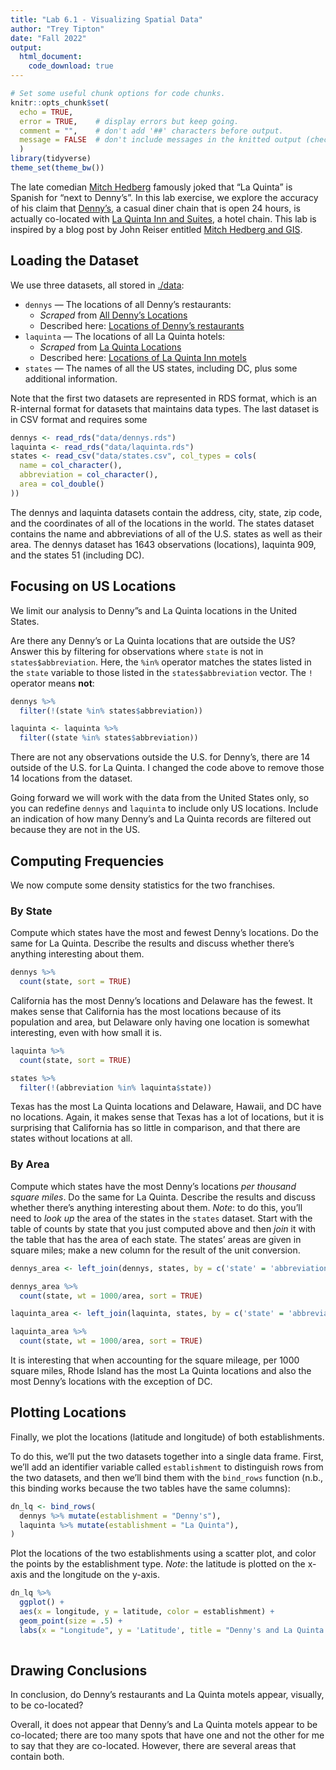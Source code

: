 ```yaml
---
title: "Lab 6.1 - Visualizing Spatial Data"
author: "Trey Tipton"
date: "Fall 2022"
output:
  html_document:
    code_download: true
---
```


```r
# Set some useful chunk options for code chunks.
knitr::opts_chunk$set(
  echo = TRUE,
  error = TRUE,    # display errors but keep going.
  comment = "",    # don't add '##' characters before output.
  message = FALSE  # don't include messages in the knitted output (check them in RStudio)
  )
library(tidyverse)
theme_set(theme_bw())
```

The late comedian [Mitch Hedberg](https://en.wikipedia.org/wiki/Mitch_Hedberg) famously joked that "La Quinta" is Spanish for "next to Denny's". In this lab exercise, we explore the accuracy of his claim that [Denny's](https://www.dennys.com/), a casual diner chain that is open 24 hours, is actually co-located with [La Quinta Inn and Suites](http://www.lq.com/), a hotel chain. This lab is inspired by a blog post by John Reiser entitled [Mitch Hedberg and GIS](http://njgeo.org/2014/01/30/mitch-hedberg-and-gis/).

## Loading the Dataset

We use three datasets, all stored in [./data](https://cs.calvin.edu/courses/info/601/06wrangling/lab/data/.):

- `dennys` --- The locations of all Denny's restaurants:
  - *Scraped* from [All Denny's Locations](https://locations.dennys.com/)
  - Described here: [Locations of Denny's restaurants](https://rstudio-education.github.io/dsbox/reference/dennys.html)
  
- `laquinta` --- The locations of all La Quinta hotels: 
  - *Scraped* from [La Quinta Locations](https://www.wyndhamhotels.com/laquinta/locations)
  - Described here: [Locations of La Quinta Inn motels](https://rstudio-education.github.io/dsbox/reference/laquinta.html)

- `states` --- The names of all the US states, including DC, plus some additional information.

Note that the first two datasets are represented in RDS format, which is an R-internal format for datasets that maintains data types. The last dataset is in CSV format and requires some 

```r
dennys <- read_rds("data/dennys.rds")
laquinta <- read_rds("data/laquinta.rds")
states <- read_csv("data/states.csv", col_types = cols(
  name = col_character(),
  abbreviation = col_character(),
  area = col_double()
))
```

The dennys and laquinta datasets contain the address, city, state, zip code, and the coordinates of all of the locations in the world. The states dataset contains the name and abbreviations of all of the U.S. states as well as their area. The dennys dataset has 1643 observations (locations), laquinta 909, and the states 51 (including DC).

## Focusing on US Locations

We limit our analysis to Denny"s and La Quinta locations in the United States.

Are there any Denny's or La Quinta locations that are outside the US? Answer this by filtering for observations where `state` is not in `states$abbreviation`. Here, the `%in%` operator matches the states listed in the `state` variable to those listed in the `states$abbreviation` vector. The `!` operator means **not**:

```r
dennys %>%
  filter(!(state %in% states$abbreviation))

laquinta <- laquinta %>%
  filter((state %in% states$abbreviation))
```

There are not any observations outside the U.S. for Denny's, there are 14 outside of the U.S. for La Quinta. I changed the code above to remove those 14 locations from the dataset.

Going forward we will work with the data from the United States only, so you can redefine `dennys` and `laquinta` to include only US locations. Include an indication of how many Denny's and La Quinta records are filtered out because they are not in the US.




## Computing Frequencies

We now compute some density statistics for the two franchises.

### By State

Compute which states have the most and fewest Denny's locations. Do the same for La Quinta. Describe the results and discuss whether there's anything interesting about them.

```r
dennys %>%
  count(state, sort = TRUE)
```


California has the most Denny's locations and Delaware has the fewest. It makes sense that California has the most locations because of its population and area, but Delaware only having one location is somewhat interesting, even with how small it is.

```r
laquinta %>%
  count(state, sort = TRUE)
```

```r
states %>%
  filter(!(abbreviation %in% laquinta$state))
```

Texas has the most La Quinta locations and Delaware, Hawaii, and DC have no locations. Again, it makes sense that Texas has a lot of locations, but it is surprising that California has so little in comparison, and that there are states without locations at all.

### By Area

Compute which states have the most Denny's locations *per thousand square miles*. Do the same for La Quinta. Describe the results and discuss whether there's anything interesting about them. *Note*: to do this, you'll need to *look up* the area of the states in the `states` dataset. Start with the table of counts by state that you just computed above and then *join* it with the table that has the area of each state. The states' areas are given in square miles; make a new column for the result of the unit conversion.

```r
dennys_area <- left_join(dennys, states, by = c('state' = 'abbreviation'))

dennys_area %>%
  count(state, wt = 1000/area, sort = TRUE)

```

```r
laquinta_area <- left_join(laquinta, states, by = c('state' = 'abbreviation'))

laquinta_area %>%
  count(state, wt = 1000/area, sort = TRUE)

```

It is interesting that when accounting for the square mileage, per 1000 square miles, Rhode Island has the most La Quinta locations and also the most Denny's locations with the exception of DC.

## Plotting Locations

Finally, we plot the locations (latitude and longitude) of both establishments.

To do this, we'll put the two datasets together into a single data frame.
First, we'll add an identifier variable called `establishment` to distinguish rows from the two datasets, and then we'll bind them with the `bind_rows` function (n.b., this binding works because the two tables have the same columns):

```r
dn_lq <- bind_rows(
  dennys %>% mutate(establishment = "Denny's"), 
  laquinta %>% mutate(establishment = "La Quinta"), 
)
```

Plot the locations of the two establishments using a scatter plot, and color the points by the establishment type. *Note*: the latitude is plotted on the x-axis and the longitude on the y-axis.

```r
dn_lq %>% 
  ggplot() +
  aes(x = longitude, y = latitude, color = establishment) +
  geom_point(size = .5) +
  labs(x = "Longitude", y = 'Latitude', title = "Denny's and La Quinta Geographical Locations", color = 'Establishment')
  
```


## Drawing Conclusions

In conclusion, do Denny's restaurants and La Quinta motels appear, visually, to be co-located?

Overall, it does not appear that Denny's and La Quinta motels appear to be co-located; there are too many spots that have one and not the other for me to say that they are co-located. However, there are several areas that contain both.
